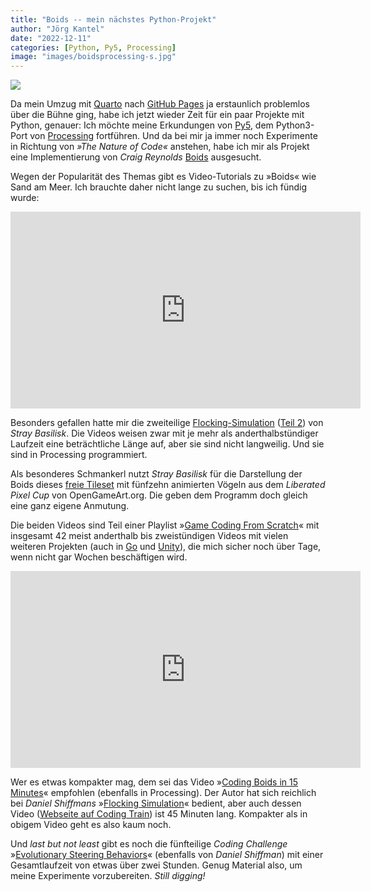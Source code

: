 ```yaml
---
title: "Boids -- mein nächstes Python-Projekt"
author: "Jörg Kantel"
date: "2022-12-11"
categories: [Python, Py5, Processing]
image: "images/boidsprocessing-s.jpg"
---
```


[![](images/boidsprocessing.jpg)](https://www.youtube.com/watch?v=2IVgz3pDmKc)

Da mein Umzug mit [Quarto](http://cognitiones.kantel-chaos-team.de/webworking/staticsites/quarto.html) nach [GitHub Pages](http://cognitiones.kantel-chaos-team.de/webworking/webservices/githubpages.html) ja erstaunlich problemlos über die Bühne ging, habe ich jetzt wieder Zeit für ein paar Projekte mit Python, genauer: Ich möchte meine Erkundungen von [Py5](http://cognitiones.kantel-chaos-team.de/programmierung/creativecoding/processing/py5.html), dem Python3-Port von [Processing](http://cognitiones.kantel-chaos-team.de/programmierung/creativecoding/processing/processing.html) fortführen. Und da bei mir ja immer noch Experimente in Richtung von *»The Nature of Code«* anstehen, habe ich mir als Projekt eine Implementierung von *Craig Reynolds* [Boids](https://de.wikipedia.org/wiki/Boids) ausgesucht.

Wegen der Popularität des Themas gibt es Video-Tutorials zu »Boids« wie Sand am Meer. Ich brauchte daher nicht lange zu suchen, bis ich fündig wurde:

<iframe width="560" height="315" src="https://www.youtube.com/embed/2IVgz3pDmKc" title="YouTube video player" frameborder="0" allow="accelerometer; autoplay; clipboard-write; encrypted-media; gyroscope; picture-in-picture" allowfullscreen></iframe>

Besonders gefallen hatte mir die zweiteilige [Flocking-Simulation](https://www.youtube.com/watch?v=2IVgz3pDmKc) ([Teil 2](https://www.youtube.com/watch?v=pM1sUYfk2Vw)) von *Stray Basilisk*. Die Videos weisen zwar mit je mehr als anderthalbstündiger Laufzeit eine beträchtliche Länge auf, aber sie sind nicht langweilig. Und sie sind in Processing programmiert.

Als besonderes Schmankerl nutzt *Stray Basilisk* für die Darstellung der Boids dieses [freie Tileset](https://opengameart.org/content/lpc-birds) mit fünfzehn animierten Vögeln aus dem *Liberated Pixel Cup* von OpenGameArt.org. Die geben dem Programm doch gleich eine ganz eigene Anmutung.

Die beiden Videos sind Teil einer Playlist »[Game Coding From Scratch](https://www.youtube.com/playlist?list=PLljr03m9JFTz8HBLSK_FVmD0kQfMPXVk_)« mit insgesamt 42 meist anderthalb bis zweistündigen Videos mit vielen weiteren Projekten (auch in [Go](http://cognitiones.kantel-chaos-team.de/programmierung/go.html) und [Unity](http://cognitiones.kantel-chaos-team.de/multimedia/spieleprogrammierung/unity.html)), die mich sicher noch über Tage, wenn nicht gar Wochen beschäftigen wird.

<iframe width="560" height="315" src="https://www.youtube.com/embed/x-GwBH4dhko" title="YouTube video player" frameborder="0" allow="accelerometer; autoplay; clipboard-write; encrypted-media; gyroscope; picture-in-picture" allowfullscreen></iframe>

Wer es etwas kompakter mag, dem sei das Video »[Coding Boids in 15 Minutes](https://www.youtube.com/watch?v=x-GwBH4dhko)« empfohlen (ebenfalls in Processing). Der Autor hat sich reichlich bei *Daniel Shiffmans* »[Flocking Simulation](https://www.youtube.com/watch?v=mhjuuHl6qHM)« bedient, aber auch dessen Video ([Webseite auf Coding Train](https://thecodingtrain.com/challenges/124-flocking-simulation)) ist 45 Minuten lang. Kompakter als in obigem Video geht es also kaum noch.

Und *last but not least* gibt es noch die fünfteilige *Coding Challenge* »[Evolutionary Steering Behaviors](https://thecodingtrain.com/challenges/69-evolutionary-steering-behaviors)« (ebenfalls von *Daniel Shiffman*) mit einer Gesamtlaufzeit von etwas über zwei Stunden. Genug Material also, um meine Experimente vorzubereiten. *Still digging!*